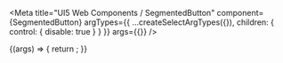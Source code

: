 

<Meta
  title="UI5 Web Components / SegmentedButton"
  component={SegmentedButton}
  argTypes={{
    ...createSelectArgTypes({}),
    children: { control: { disable: true } }
  }}
  args={{}}
/>

<DocsHeader />

<Canvas>
  <Story name="Default">
    {(args) => {
      return <SegmentedButton {...args} />;
    }}
  </Story>
</Canvas>

<ArgsTable story="." />
